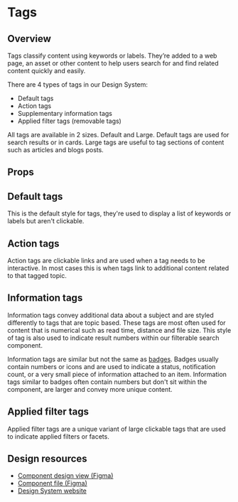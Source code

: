 
<Meta of={TagsStories} />

# Tags

## Overview

Tags classify content using keywords or labels. They’re added to a web page, an asset or other content to help users search for and find related content quickly and easily.

There are 4 types of tags in our Design System:

<ul>
    <li>Default tags</li>
    <li>Action tags</li>
    <li>Supplementary information tags</li>
    <li>Applied filter tags (removable tags)</li>
</ul>

All tags are available in 2 sizes. Default and Large. Default tags are used for search results or in cards. Large tags are useful to tag sections of content such as articles and blogs posts.

<Primary />

## Props

<Controls />

## Default tags

This is the default style for tags, they're used to display a list of keywords or labels but aren't clickable.

<Story of={TagsStories.DefaultVariant} />

## Action tags

Action tags are clickable links and are used when a tag needs to be interactive. In most cases this is when tags link to additional content related to that tagged topic.

<Story of={TagsStories.ActionVariant} />

## Information tags

Information tags convey additional data about a subject and are styled differently to tags that are topic based. These tags are most often used for content that is numerical such as read time, distance and file size. This style of tag is also used to indicate result numbers within our filterable search component.

Information tags are similar but not the same as <a href="https://getbootstrap.com/docs/4.0/components/badge/" target="_blank" rel="noopener noreferrer">badges</a>. Badges usually contain numbers or icons and are used to indicate a status, notification count, or a very small piece of information attached to an item. Information tags similar to badges often contain numbers but don't sit within the component, are larger and convey more unique content.

<Story of={TagsStories.InfoVariant} />

## Applied filter tags

Applied filter tags are a unique variant of large clickable tags that are used to indicate applied filters or facets.

<Story of={TagsStories.FilterVariant} />

## Design resources

-   <a href={figmaLinks.tags.design} target="_blank" rel="noopener noreferrer">
        Component design view (Figma)
    </a>
-   <a href={figmaLinks.tags.file} target="_blank" rel="noopener noreferrer">
        Component file (Figma)
    </a>
-   <a href={figmaLinks.tags.ds} target="_blank" rel="noopener noreferrer">
        Design System website
    </a>
